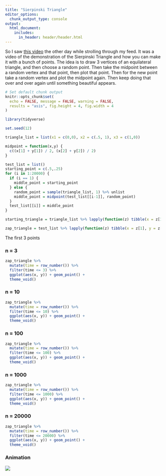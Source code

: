 ```yaml
---
title: "Sierpinski Triangle"
editor_options: 
  chunk_output_type: console
output:
  html_document:
    includes:
      in_header: header/header.html
---
```


So I saw [this video](https://www.youtube.com/watch?v=Fgu5-3ihVVI) the other day while strolling through my feed. It was a video of the demonstration of the Sierpinski Triangle and how you can make it with a bunch of points. The idea is to draw 3 vertices of an equilateral triangle, and then choose a random point. Then take the midpoint between a random vertex and that point, then plot that point. Then for the new point take a random vertex and plot the midpoint again. Then keep doing that over and over again until something beautiful appears.

```r
# Set default chunk output
knitr::opts_chunk$set(
  echo = FALSE, message = FALSE, warning = FALSE,
  results = "asis", fig.height = 4, fig.width = 4
)
```

```r
library(tidyverse)
```


```r
set.seed(12)

triangle_list = list(x1 = c(0,0), x2 = c(.5, 1), x3 = c(1,0))

midpoint = function(x,y) {
  c((x[1] + y[1]) / 2, (x[2] + y[2]) / 2)
}

test_list = list()
starting_point = c(.5,.25)
for (i in 1:20000) {
  if (i == 1) {
    middle_point = starting_point
  } else {
    random_point = sample(triangle_list, 1) %>% unlist
    middle_point = midpoint(test_list[[i-1]], random_point)
  }
  test_list[[i]] = middle_point
}

starting_triangle = triangle_list %>% lapply(function(z) tibble(x = z[1], y = z[2])) %>% bind_rows()

zap_triangle = test_list %>% lapply(function(z) tibble(x = z[1], y = z[2])) %>% bind_rows() %>% bind_rows(starting_triangle, .)
```

The first 3 points

### n = 3

```r
zap_triangle %>%
  mutate(time = row_number()) %>%
  filter(time <= 3) %>%
  ggplot(aes(x, y)) + geom_point() +
  theme_void()
```

### n = 10

```r
zap_triangle %>%
  mutate(time = row_number()) %>%
  filter(time <= 10) %>%
  ggplot(aes(x, y)) + geom_point() +
  theme_void()
```

### n = 100

```r
zap_triangle %>%
  mutate(time = row_number()) %>%
  filter(time <= 100) %>%
  ggplot(aes(x, y)) + geom_point() +
  theme_void()
```

### n = 1000

```r
zap_triangle %>%
  mutate(time = row_number()) %>%
  filter(time <= 1000) %>%
  ggplot(aes(x, y)) + geom_point() +
  theme_void()
```

### n = 20000

```r
zap_triangle %>%
  mutate(time = row_number()) %>%
  filter(time <= 20000) %>%
  ggplot(aes(x, y)) + geom_point() +
  theme_void()
```

### Animation

![](sierpinski.gif)
